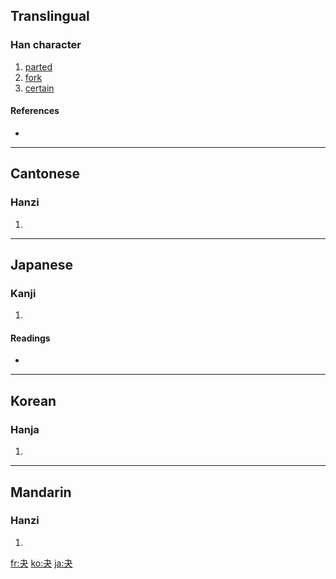 ==Translingual==

===Han character===
{{Han char|rn=37|rad=大|as=01|sn=4|four=5003<sub>7</sub>|canj=木大 (DK)}}

# [[parted]]
# [[fork]]
# [[certain]]

====References====
* {{Han ref|kx=0249.010|dkj=05836|dj=0507.020|hdz=10051.110|uh=592C|ud=22828|bh=C95B|bd=51547}}

----

==Cantonese==

===Hanzi===
{{yue-hanzi|jyut=|y=gwaai2}}

# {{defn|Cantonese}}

----

==Japanese==

===Kanji===
{{ja-kanji|grade=|rs=大01}}

# {{defn|Japanese}}

====Readings====
* {{ja-readings|on=[[けつ]] (ketsu), [[けち]] (kechi), [[かい]] (kai)|kun=[[わける]] (wakeru), [[きめる]] (kimeru), [[ゆがけ]] (yugake)}}

----

==Korean==

===Hanja===
{{ko-hanja|hangeul=쾌|rv=kwae|mr=k'wae}}

# {{defn|Korean}}

----

==Mandarin==

===Hanzi===
{{cmn-hanzi|pin=[[guài]] ([[guai4]]), [[yāo]] ([[yao1]])|wg=kuai<sup>4</sup>, yao<sup>1</sup>}}

# {{defn|Mandarin}}

[[fr:夬]]
[[ko:夬]]
[[ja:夬]]